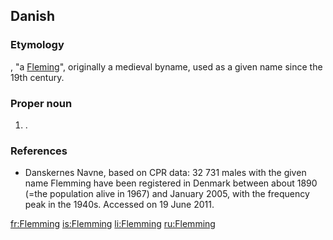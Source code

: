 ==Danish==

===Etymology===
{{etyl|non|da}} {{term|Flæmingr|lang=non}}, "a [[Fleming]]", originally a medieval byname, used as a given name since the 19th century.

===Proper noun===
{{head|da|proper noun}}

# {{given name|male|lang=da}}.

===References===
* [http://www.danskernesnavne.navneforskning.ku.dk/ ] Danskernes Navne, based on CPR data: 32 731 males with the given name Flemming have been registered in Denmark between about 1890 (=the population alive in 1967) and January 2005, with the frequency peak in the 1940s. Accessed on 19 June 2011.

[[fr:Flemming]]
[[is:Flemming]]
[[li:Flemming]]
[[ru:Flemming]]